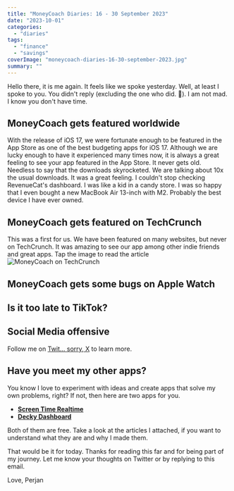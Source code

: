 ```yaml
---
title: "MoneyCoach Diaries: 16 - 30 September 2023"
date: "2023-10-01"
categories: 
  - "diaries"
tags: 
  - "finance"
  - "savings"
coverImage: "moneycoach-diaries-16-30-september-2023.jpg"
summary: ""
---
```


Hello there,
it is me again. It feels like we spoke yesterday. Well, at least I spoke to you. You didn't reply (excluding the one who did. 💌). I am not mad. I know you don't have time.

## MoneyCoach gets featured worldwide
With the release of iOS 17, we were fortunate enough to be featured in the App Store as one of the best budgeting apps for iOS 17. Although we are lucky enough to have it experienced many times now, it is always a great feeling to see your app featured in the App Store. It never gets old.
Needless to say that the downloads skyrocketed. We are talking about 10x the usual downloads. It was a great feeling. I couldn't stop checking RevenueCat's dashboard. I was like a kid in a candy store. I was so happy that I even bought a new MacBook Air 13-inch with M2. Probably the best device I have ever owned.

## MoneyCoach gets featured on TechCrunch
This was a first for us. We have been featured on many websites, but never on TechCrunch. It was amazing to see our app among other indie friends and great apps.
Tap the image to read the article
![MoneyCoach on TechCrunch](/images/blog-images/moneycoach-on-techcrunch.jpeg)

## MoneyCoach gets some bugs on Apple Watch

## Is it too late to TikTok?

## Social Media offensive

Follow me on [Twit... sorry, X](https://twitter.com/perjanDuro) to learn more.

## Have you meet my other apps?
You know I love to experiment with ideas and create apps that solve my own problems, right? If not, then here are two apps for you.
- [**Screen Time Realtime**](/blog/control-and-limit-social-media-with-screen-time-realtime-stopwatch-timer)
- [**Decky Dashboard**](/blog/introducing-decky-indie-app-developer-dashboard)

Both of them are free. Take a look at the articles I attached, if you want to understand what they are and why I made them.

That would be it for today.
Thanks for reading this far and for being part of my journey. 
Let me know your thoughts on Twitter or by replying to this email.

Love,
Perjan